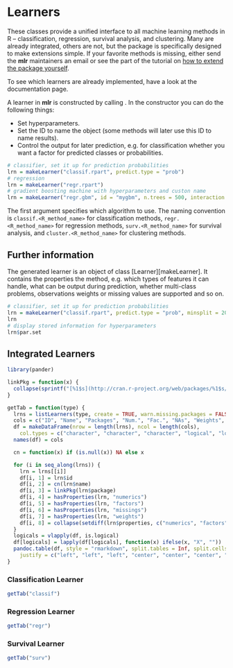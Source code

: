 # Learners

These classes provide a unified interface to all machine learning methods in R
-- classification, regression, survival analysis, and clustering.
Many are already integrated,
others are not, but the package is specifically designed to make
extensions simple. If your favorite methods is missing, either
send the **mlr** maintainers an email or see the part of the tutorial
on [how to extend the package yourself](create_learner.md).

To see which learners are already implemented, have a look at the \man[learners] documentation page.

A learner in **mlr** is constructed by calling \man[makeLearner].
In the constructor you can do the following things:

* Set hyperparameters.
* Set the ID to name the object (some methods will later use this ID to name results).
* Control the output for later prediction, e.g. for classification
  whether you want a factor for predicted classes or probabilities.

```r
# classifier, set it up for prediction probabilities
lrn = makeLearner("classif.rpart", predict.type = "prob")
# regression
lrn = makeLearner("regr.rpart")
# gradient boosting machine with hyperparameters and custon name
lrn = makeLearner("regr.gbm", id = "mygbm", n.trees = 500, interaction.depth = 3)
```

The first argument specifies which algorithm to use.
The naming convention is ``classif.<R_method_name>`` for
classification methods, ``regr.<R_method_name>`` for regression methods,
``surv.<R_method_name>`` for survival analysis, and ``cluster.<R_method_name>``
for clustering methods.


## Further information

The generated learner is an object of class \man2[Learner][makeLearner].
It contains the properties the method, e.g. which types of features it can handle,
what can be output during prediction, whether multi-class problems,
observations weights or missing values are supported and so on.

```r
# classifier, set it up for prediction probabilities
lrn = makeLearner("classif.rpart", predict.type = "prob", minsplit = 20)
lrn
# display stored information for hyperparameters
lrn$par.set
```

## Integrated Learners
```r
library(pander)

linkPkg = function(x) {
  collapse(sprintf("[%1$s](http://cran.r-project.org/web/packages/%1$s/)", x))
}

getTab = function(type) {
  lrns = listLearners(type, create = TRUE, warn.missing.packages = FALSE)
  cols = c("ID", "Name", "Packages", "Num.", "Fac.", "NAs", "Weights", "Props")
  df = makeDataFrame(nrow = length(lrns), ncol = length(cols),
    col.types = c("character", "character", "character", "logical", "logical", "logical", "logical", "character"))
  names(df) = cols

  cn = function(x) if (is.null(x)) NA else x

  for (i in seq_along(lrns)) {
    lrn = lrns[[i]]
    df[i, 1] = lrn$id
    df[i, 2] = cn(lrn$name)
    df[i, 3] = linkPkg(lrn$package)
    df[i, 4] = hasProperties(lrn, "numerics")
    df[i, 5] = hasProperties(lrn, "factors")
    df[i, 6] = hasProperties(lrn, "missings")
    df[i, 7] = hasProperties(lrn, "weights")
    df[i, 8] = collapse(setdiff(lrn$properties, c("numerics", "factors", "missings", "weights")))
  }
  logicals = vlapply(df, is.logical)
  df[logicals] = lapply(df[logicals], function(x) ifelse(x, "X", ""))
  pandoc.table(df, style = "rmarkdown", split.tables = Inf, split.cells = Inf,
    justify = c("left", "left", "left", "center", "center", "center", "center", "right"))
}
```

### Classification Learner
```r
getTab("classif")
```

### Regression Learner
```r
getTab("regr")
```

### Survival Learner
```r
getTab("surv")
```
